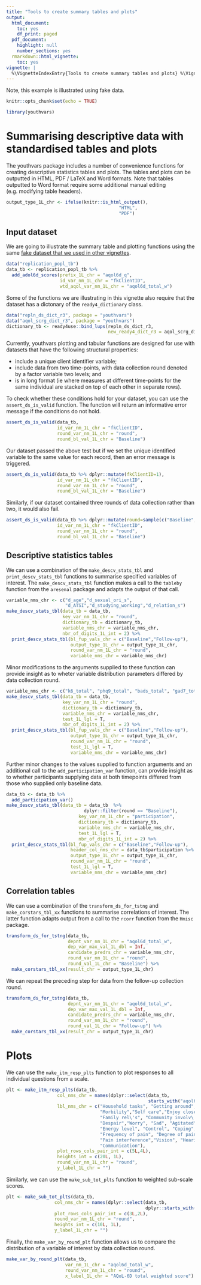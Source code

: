 ```yaml
---
title: "Tools to create summary tables and plots"
output:
  html_document:
    toc: yes
    df_print: paged
  pdf_document:
    highlight: null
    number_sections: yes
  rmarkdown::html_vignette:
    toc: yes
vignette: |
  %\VignetteIndexEntry{Tools to create summary tables and plots} %\VignetteEncoding{UTF-8} %\VignetteEngine{knitr::rmarkdown}
---
```


Note, this example is illustrated using fake data.

```r
knitr::opts_chunk$set(echo = TRUE)
```
```r
library(youthvars)
```

# Summarising descriptive data with standardised tables and plots
The youthvars package includes a number of convenience functions for creating descriptive statistics tables and plots. The tables and plots can be outputted in HTML, PDF / LaTeX and Word formats. Note that tables outputted to Word format require some additional manual editing (e.g. modifying table headers).

```r
output_type_1L_chr <- ifelse(knitr::is_html_output(),
                                          "HTML",
                                          "PDF")
```

## Input dataset
We are going to illustrate the summary table and plotting functions using the same [fake dataset that we used in other vignettes](Replication_DS.html).

```r
data("replication_popl_tb")
data_tb <- replication_popl_tb %>%
  add_adol6d_scores(prefix_1L_chr = "aqol6d_q",
                    id_var_nm_1L_chr = "fkClientID",
                    wtd_aqol_var_nm_1L_chr = "aqol6d_total_w")
```

Some of the functions we are illustrating in this vignette also require that the dataset has a dictonary of the `ready4_dictionary` class.

```r
data("repln_ds_dict_r3", package = "youthvars")
data("aqol_scrg_dict_r3", package = "youthvars")
dictionary_tb <- ready4use::bind_lups(repln_ds_dict_r3,
                                      new_ready4_dict_r3 = aqol_scrg_dict_r3)
```

Currently, youthvars plotting and tabular functions are designed for use with datasets that have the following structural properties:

 - include a unique client identifier variable;
 - include data from two time-points, with data collection round denoted by a  factor variable two levels; and
 - is in long format (ie where measures at different time-points for the same individual are stacked on top of each other in separate rows). 

To check whether these conditions hold for your dataset, you can use the `assert_ds_is_valid` function. The function will return an informative error message if the conditions do not hold.

```r
assert_ds_is_valid(data_tb,
                   id_var_nm_1L_chr = "fkClientID",
                   round_var_nm_1L_chr = "round",
                   round_bl_val_1L_chr = "Baseline")
```

Our dataset passed the above test but if we set the unique identified variable to the same value for each record, then an error message is triggered.

```r
assert_ds_is_valid(data_tb %>% dplyr::mutate(fkClientID=1),
                   id_var_nm_1L_chr = "fkClientID",
                   round_var_nm_1L_chr = "round",
                   round_bl_val_1L_chr = "Baseline")
```

Similarly, if our dataset contained three rounds of data collection rather than two, it would also fail.

```r
assert_ds_is_valid(data_tb %>% dplyr::mutate(round=sample(c("Baseline","Mid","End"), size = nrow(data_tb), replace = T)),
                   id_var_nm_1L_chr = "fkClientID",
                   round_var_nm_1L_chr = "round",
                   round_bl_val_1L_chr = "Baseline")
```

## Descriptive statistics tables
We can use a combination of the `make_descv_stats_tbl` and `print_descv_stats_tbl` functions to summarise specified variables of interest. The `make_descv_stats_tbl` function makes a call to the `tableby` function from the `aresenal` package and adapts the output of that call.

```r
variable_nms_chr <- c("d_age","d_sexual_ori_s",
                      "d_ATSI","d_studying_working","d_relation_s")
make_descv_stats_tbl(data_tb = data_tb, 
                     key_var_nm_1L_chr = "round",
                     dictionary_tb = dictionary_tb,
                     variable_nms_chr = variable_nms_chr,
                     nbr_of_digits_1L_int = 2) %>%
  print_descv_stats_tbl(bl_fup_vals_chr = c("Baseline","Follow-up"),
                        output_type_1L_chr = output_type_1L_chr,
                        round_var_nm_1L_chr = "round",
                        variable_nms_chr = variable_nms_chr)
```

Minor modifications to the arguments supplied to these function can provide insight as to wheter variable distribution parameters differed by data collection round.

```r
variable_nms_chr <- c("k6_total", "phq9_total", "bads_total", "gad7_total")
make_descv_stats_tbl(data_tb = data_tb, 
                     key_var_nm_1L_chr = "round",
                     dictionary_tb = dictionary_tb,
                     variable_nms_chr = variable_nms_chr,
                     test_1L_lgl = T,
                     nbr_of_digits_1L_int = 2) %>%
  print_descv_stats_tbl(bl_fup_vals_chr = c("Baseline","Follow-up"),
                        output_type_1L_chr = output_type_1L_chr,
                        round_var_nm_1L_chr = "round",
                        test_1L_lgl = T,
                        variable_nms_chr = variable_nms_chr)
```

Further minor changes to the values supplied to function arguments and an additional call to the `add_participation_var` function, can provide insight as to whether participants supplying data at both timepoints differed from those who supplied only baseline data.

```r
data_tb <- data_tb %>%
  add_participation_var() 
make_descv_stats_tbl(data_tb = data_tb  %>%
                             dplyr::filter(round == "Baseline"), 
                           key_var_nm_1L_chr = "participation",
                           dictionary_tb = dictionary_tb,
                           variable_nms_chr = variable_nms_chr,
                           test_1L_lgl = T,
                           nbr_of_digits_1L_int = 2) %>%
  print_descv_stats_tbl(bl_fup_vals_chr = c("Baseline","Follow-up"),
                        header_col_nms_chr = data_tb$participation %>% unique(),
                        output_type_1L_chr = output_type_1L_chr,
                        round_var_nm_1L_chr = "round",
                        test_1L_lgl = T,
                        variable_nms_chr = variable_nms_chr)
```

## Correlation tables
We can use a combination of the `transform_ds_for_tstng` and `make_corstars_tbl_xx` functions to summarise correlations of interest. The latter function adapts output from a call to the `rcorr` function from the `Hmisc` package.

```r
transform_ds_for_tstng(data_tb,
                       depnt_var_nm_1L_chr = "aqol6d_total_w",
                       dep_var_max_val_1L_dbl = Inf,
                       candidate_predrs_chr = variable_nms_chr,
                       round_var_nm_1L_chr = "round",
                       round_val_1L_chr = "Baseline") %>%
  make_corstars_tbl_xx(result_chr = output_type_1L_chr)
```

We can repeat the preceding step for data from the follow-up collection round.

```r
transform_ds_for_tstng(data_tb,
                       depnt_var_nm_1L_chr = "aqol6d_total_w",
                       dep_var_max_val_1L_dbl = Inf,
                       candidate_predrs_chr = variable_nms_chr,
                       round_var_nm_1L_chr = "round",
                       round_val_1L_chr = "Follow-up") %>%
  make_corstars_tbl_xx(result_chr = output_type_1L_chr)
```

# Plots
We can use the `make_itm_resp_plts` function to plot responses to all individual questions from a scale.

```r
plt <- make_itm_resp_plts(data_tb,
                   col_nms_chr = names(dplyr::select(data_tb,
                                                     starts_with("aqol6d_q"))),
                   lbl_nms_chr = c("Household tasks", "Getting around",
                                   "Morbility","Self care","Enjoy close rel\'s",
                                   "Family rel\'s", "Community involv\'t",
                                   "Despair","Worry", "Sad", "Agitated",
                                   "Energy level", "Control", "Coping",
                                   "Frequency of pain", "Degree of pain",
                                   "Pain interference","Vision", "Hearing",
                                   "Communication"),
                   plot_rows_cols_pair_int = c(5L,4L),
                   heights_int = c(20L, 1L),
                   round_var_nm_1L_chr = "round",
                   y_label_1L_chr = "")
```

Similarly, we can use the `make_sub_tot_plts` function to weighted sub-scale scores.

```r
plt <- make_sub_tot_plts(data_tb,
                  col_nms_chr = names(dplyr::select(data_tb,
                                                    dplyr::starts_with("vD"))),
                  plot_rows_cols_pair_int = c(3L,2L),
                  round_var_nm_1L_chr = "round",
                  heights_int = c(10L, 1L),
                  y_label_1L_chr = "")
```

Finally, the `make_var_by_round_plt` function allows us to compare the distribution of a variable of interest by data collection round.

```r
make_var_by_round_plt(data_tb,
                      var_nm_1L_chr = "aqol6d_total_w",
                      round_var_nm_1L_chr = "round",
                      x_label_1L_chr = "AQoL-6D total weighted score")
```

